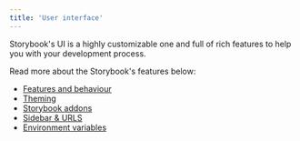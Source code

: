 ```yaml
---
title: 'User interface'
---
```


Storybook's UI is a highly customizable one and full of rich features to help you with your development process.

Read more about the Storybook's features below:

* [Features and behaviour](./features-and-behavior.md)
* [Theming](./theming.md)
* [Storybook addons](./storybook-addons.md)
* [Sidebar & URLS](./sidebar-and-urls.md)
* [Environment variables](./environment-variables.md)
